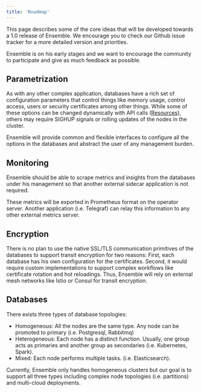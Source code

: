 ```yaml
---
title: 'Roadmap'
---
```


This page describes some of the core ideas that will be developed towards a 1.0 release of Ensemble.
We encourage you to check our Github issue tracker for a more detailed version and priorities.

Ensemble is on his early stages and we want to encourage the community to participate and give as much feedback as possible.

## Parametrization

As with any other complex application, databases have a rich set of configuration parameters that control things
like memory usage, control access, users or security certificates among other things.
While some of these options can be changed dynamically with API calls ([Resources](/docs/specification#resource)), others may require SIGHUP signals
or rolling updates of the nodes in the cluster.

Ensemble will provide common and flexible interfaces to configure all the options in the databases and abstract the user
of any management burden.

## Monitoring

Ensemble should be able to scrape metrics and insights from the databases under his management so that another external sidecar
application is not required.

These metrics will be exported in Prometheus format on the operator server. Another application (i.e. Telegraf) can relay
this information to any other external metrics server.

## Encryption

There is no plan to use the native SSL/TLS communication primitives of the databases to support transit encryption for
two reasons: First, each database has his own configuration for the certificates. Second, it would require custom
implementations to support complex workflows like certificate rotation and hot reloadings.
Thus, Ensemble will rely on external mesh networks like Istio or Consul for transit encryption.

## Databases

There exists three types of database topologies:

- Homogeneous: All the nodes are the same type. Any node can be promoted to primary (i.e. Postgresql, Rabbitmq)
- Heterogeneous: Each node has a distinct function. Usually, one group acts as primaries and another group
as secondaries (i.e. Kubernetes, Spark).
- Mixed: Each node performs multiple tasks. (i.e. Elasticsearch).

Currently, Ensemble only handles homogeneous clusters but our goal is to support all three types including complex
node topologies (i.e. partitions) and multi-cloud deployments.

